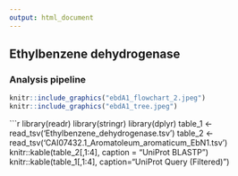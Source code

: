 ```yaml
---
output: html_document
---
```

## Ethylbenzene dehydrogenase
### Analysis pipeline

```r
knitr::include_graphics("ebdA1_flowchart_2.jpeg")
knitr::include_graphics("ebdA1_tree.jpeg")
```


```r
library(readr)
library(stringr)
library(dplyr)
table_1 <- read_tsv('Ethylbenzene_dehydrogenase.tsv')
table_2 <- read_tsv('CAI07432.1_Aromatoleum_aromaticum_EbN1.tsv')
knitr::kable(table_2[,1:4], caption = "UniProt BLASTP")
knitr::kable(table_1[,1:4], caption="UniProt Query (Filtered)")